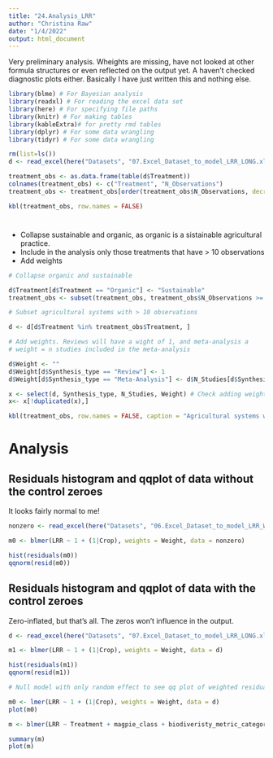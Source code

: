 ```yaml
---
title: "24.Analysis_LRR"
author: "Christina Raw"
date: "1/4/2022"
output: html_document
---  
```


Very preliminary analysis. Wheights are missing, have not looked at other formula structures or even reflected on the output yet. A haven't checked diagnostic plots either. Basically I have just written this and nothing else.

```r

library(blme) # For Bayesian analysis
library(readxl) # For reading the excel data set
library(here) # For specifying file paths
library(knitr) # For making tables
library(kableExtra)# for pretty rmd tables
library(dplyr) # For some data wrangling
library(tidyr) # For some data wrangling

```

```r

rm(list=ls())
d <- read_excel(here("Datasets", "07.Excel_Dataset_to_model_LRR_LONG.xlsx"))

treatment_obs <- as.data.frame(table(d$Treatment))
colnames(treatment_obs) <- c("Treatment", "N_Observations")
treatment_obs <- treatment_obs[order(treatment_obs$N_Observations, decreasing = TRUE),]

kbl(treatment_obs, row.names = FALSE)

```

#

  - Collapse sustainable and organic, as organic is a sistainable agricultural practice. 
  - Include in the analysis only those treatments that have > 10 observations
  - Add weights

```r
# Collapse organic and sustainable

d$Treatment[d$Treatment == "Organic"] <- "Sustainable"
treatment_obs <- subset(treatment_obs, treatment_obs$N_Observations >= 10)

# Subset agricultural systems with > 10 observations

d <- d[d$Treatment %in% treatment_obs$Treatment, ] 

# Add weights. Reviews will have a wight of 1, and meta-analysis a 
# weight = n studies included in the meta-analysis

d$Weight <- ""  
d$Weight[d$Synthesis_type == "Review"] <- 1
d$Weight[d$Synthesis_type == "Meta-Analysis"] <- d$N_Studies[d$Synthesis_type == "Meta-Analysis"]
```


```r

x <- select(d, Synthesis_type, N_Studies, Weight) # Check adding weights it worked
x<- x[!duplicated(x),]

kbl(treatment_obs, row.names = FALSE, caption = "Agricultural systems with more than 10 observations")

```

# Analysis 

## Residuals histogram and qqplot of data **without the control zeroes**

It looks fairly normal to me!

```r
nonzero <- read_excel(here("Datasets", "06.Excel_Dataset_to_model_LRR_WIDE.xlsx"))

m0 <- blmer(LRR ~ 1 + (1|Crop), weights = Weight, data = nonzero)

hist(residuals(m0))
qqnorm(resid(m0))

```

## Residuals histogram and qqplot of data **with the control zeroes**

Zero-inflated, but that's all. The zeros won't influence in the output. 

```r
d <- read_excel(here("Datasets", "07.Excel_Dataset_to_model_LRR_LONG.xlsx"))

m1 <- blmer(LRR ~ 1 + (1|Crop), weights = Weight, data = d)

hist(residuals(m1))
qqnorm(resid(m1))
```


```r
# Null model with only random effect to see qq plot of weighted residuals 

m0 <- lmer(LRR ~ 1 + (1|Crop), weights = Weight, data = d)
plot(m0)

m <- blmer(LRR ~ Treatment + magpie_class + biodiveristy_metric_category + (1|Crop) + (1|ID), weights = Weight, data = d)

summary(m)
plot(m)

```

